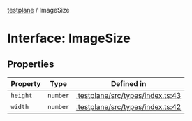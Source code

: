 [testplane](../README.mdx) / ImageSize

# Interface: ImageSize

## Properties

| Property | Type | Defined in |
| ------ | ------ | ------ |
| `height` | `number` | [.testplane/src/types/index.ts:43](https://github.com/gemini-testing/testplane/blob/57d0b182c37e21d8bdf52acbb137a028841767af/src/types/index.ts#L43) |
| `width` | `number` | [.testplane/src/types/index.ts:42](https://github.com/gemini-testing/testplane/blob/57d0b182c37e21d8bdf52acbb137a028841767af/src/types/index.ts#L42) |

